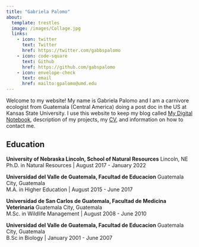 ```yaml
---
title: "Gabriela Palomo"
about: 
  template: trestles
  image: /images/Collage.jpg
  links: 
    - icon: twitter
      text: Twitter
      href: https://twitter.com/gabbspalomo
    - icon: code-square
      text: Github
      href: https://github.com/gabspalomo
    - icon: envelope-check
      text: email 
      href: mailto:gpalomo@umd.edu
---
```


<!-- <img src="/images/IMG_20160506_131437.jpg" height="300" class="center"/> <img src="/images/DSC09144.JPG" height="300" class="center"/> <img src="/images/DSC00750.JPG" height="300" class="center"/>  -->

<!-- :::{layout="[[-0.05,1,-0.05]]"} -->

<!-- <img src="/images/banner.jpg" height="300" class="center"/>  -->

::: column-page
Welcome to my website! My name is Gabriela Palomo and I am a carnivore ecologist from Guatemala (Central America) doing a post doc in the US at Kansas State University. I use this website to keep my blog called [My Digital Notebook](blog.html), description of my projects, my [CV](/docs/gabriela_palomo_cv.pdf), and information on how to contact me.

## Education

**University of Nebraska Lincoln, School of Natural Resources** Lincoln, NE\
Ph.D. in Natural Resources \| August 2017 - January 2022

**Universidad del Valle de Guatemala, Facultad de Educacion** Guatemala City, Guatemala\
M.A. in Higher Education \| August 2015 - June 2017

**Universidad de San Carlos de Guatemala, Facultad de Medicina Veterinaria** Guatemala City, Guatemala\
M.Sc. in Wildlife Management \| August 2008 - June 2010

**Universidad del Valle de Guatemala, Facultad de Educacion** Guatemala City, Guatemala\
B.Sc in Biology \| January 2001 - June 2007

<p></p>

:::
